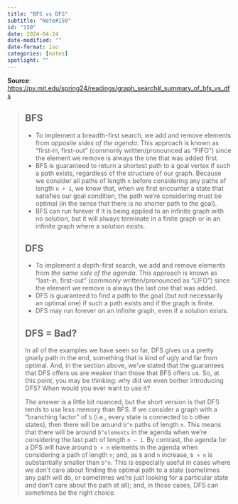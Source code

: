 ```yaml
---
title: "BFS vs DFS"
subtitle: "Note#150"
id: "150"
date: 2024-04-24
date-modified: ""
date-format: iso
categories: [notes]
spotlight: ""
---
```

**Source**: [https://py.mit.edu/spring24/readings/graph_search#_summary_of_bfs_vs_dfs](https://py.mit.edu/spring24/readings/graph_search#_summary_of_bfs_vs_dfs)

> ## BFS
>
> * To implement a breadth-first search, we add and remove elements from *opposite sides of the agenda*. This approach is known as "first-in, first-out" (commonly written/pronounced as "FIFO") since the element we remove is always the one that was added first.
> * BFS is guaranteed to return a shortest path to a goal vertex if such a path exists, regardless of the structure of our graph. Because we consider all paths of length `n` before considering any paths of length `n + 1`, we know that, when we first encounter a state that satisfies our goal condition, the path we're considering must be optimal (in the sense that there is no shorter path to the goal).
> * BFS can run forever if it is being applied to an infinite graph with no solution, but it will always terminate in a finite graph or in an infinite graph where a solution exists.
>
> ## DFS
>
> * To implement a depth-first search, we add and remove elements from *the same side of the agenda*. This approach is known as "last-in, first-out" (commonly written/pronounced as "LIFO") since the element we remove is always the last one that was added.
> * DFS is guaranteed to find a path to the goal (but not necessarily an optimal one) if such a path exists and if the graph is finite.
> * DFS may run forever on an infinite graph, even if a solution exists.
>
> ## DFS = Bad?
>
> In all of the examples we have seen so far, DFS gives us a pretty gnarly path in the end, something that is kind of ugly and far from optimal. And, in the section above, we've stated that the guarantees that DFS offers us are weaker than those that BFS offers us. So, at this point, you may be thinking: why did we even bother introducing DFS? When would you ever want to use it?
>
> The answer is a little bit nuanced, but the short version is that DFS tends to use less memory than BFS. If we consider a graph with a "branching factor" of `b` (i.e., every state is connected to `b` other states), then there will be around `b^n` paths of length `n`. This means that there will be around `b^elements` in the agenda when we're considering the last path of length `n − 1`. By contrast, the agenda for a DFS will have around `b × n` elements in the agenda when considering a path of length `n`; and, as `b` and `n` increase, `b × n` is substantially smaller than `b^n`. This is especially useful in cases where we don't care about finding the optimal path to a state (sometimes any path will do, or sometimes we're just looking for a particular state and don't care about the path at all); and, in those cases, DFS can sometimes be the right choice.
